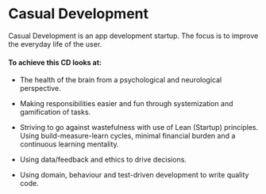 # Casual Development

Casual Development is an app development startup. The focus is to improve the everyday life of the user.

#### To achieve this CD looks at:

- The health of the brain from a psychological and neurological perspective.

- Making responsibilities easier and fun through systemization and gamification of tasks.

- Striving to go against wastefulness with use of Lean (Startup) principles. Using build-measure-learn cycles, minimal financial burden and a continuous learning mentality.

- Using data/feedback and ethics to drive decisions.

- Using domain, behaviour and test-driven development to write quality code.
